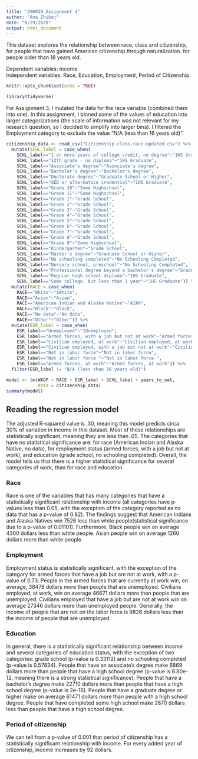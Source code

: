 ```yaml
---
title: "200929_Assignment 4"
author: "Ana Zhibaj"
date: "9/29/2020"
output: html_document
---
```


This dataset explores the relationship between race, class and citizenship, for people that have gained American citizenship through naturalization. for people older than 18 years old. 


Dependent variables: Income  
Independent variables: Race, Education, Employment, Period of Citizenship. 

```r
knitr::opts_chunk$set(echo = TRUE)
```

```r
library(tidyverse)
```

For Assignment 3, I mutated the data for the race variable (combined them into one). In this assignment, I binned some of the values of education into larger categorizations (the scale of information was not relevant for my research question, so I decided to simplify into larger bins). I filtered the Employment category to exclude the value "N/A (less than 16 years old)".

```r
citizenship_data <- read_csv("Citizenship-class-race-updated.csv") %>% 
  mutate(SCHL_label = case_when(
    SCHL_label=="1 or more years of college credit, no degree"~"1HS Graduate", # I added 1 in front of the base category. 
    SCHL_label=="12th grade - no diploma"~"1HS Graduate",
    SCHL_label=="Associate's degree"~"Associate's degree",
    SCHL_label=="Bachelor's degree"~"Bachelor's degree",
    SCHL_label=="Doctorate degree"~"Graduate School or Higher",
    SCHL_label=="GED or alternative credential"~"1HS Graduate",
    SCHL_label=="Grade 10"~"Some Highschool",
    SCHL_label=="Grade 11"~"Some Highschool",
    SCHL_label=="Grade 1"~"Grade School",
    SCHL_label=="Grade 2"~"Grade School",
    SCHL_label=="Grade 3"~"Grade School",
    SCHL_label=="Grade 4"~"Grade School",
    SCHL_label=="Grade 5"~"Grade School",
    SCHL_label=="Grade 6"~"Grade School",
    SCHL_label=="Grade 7"~"Grade School",
    SCHL_label=="Grade 8"~"Grade School",
    SCHL_label=="Grade 9"~"Some Highschool",
    SCHL_label=="Kindergarten"~"Grade School",
    SCHL_label=="Master's degree"~"Graduate School or Higher",
    SCHL_label=="No schooling completed"~"No Schooling Completed",
    SCHL_label=="Nursery school, preschool"~"No Schooling Completed",
    SCHL_label=="Professional degree beyond a bachelor's degree"~"Graduate School or Higher",
    SCHL_label=="Regular high school diploma"~"1HS Graduate",
    SCHL_label=="Some college, but less than 1 year"~"1HS Graduate")) %>%
  mutate(RACE = case_when(
    RACE=="White"~"1White",
    RACE=="Asian"~"Asian",
    RACE=="American Indian and Alaska Native"~"AIAN",
    RACE=="Black"~"Black",
    RACE=="No data"~"No data",
    RACE=="Other"~"Other")) %>%
  mutate(ESR_label = case_when(
    ESR_label=="Unemployed"~"1Unemployed",
    ESR_label=="Armed forces, with a job but not at work"~"Armed forces, y-job, no-work",
    ESR_label=="Civilian employed, at work"~"Civilian employed, at work",
    ESR_label=="Civilian employed, with a job but not at work"~"Civilian employed, y-job, no-work",
    ESR_label=="Not in labor force"~"Not in labor force",
    ESR_label=="Not in labor force "~"Not in labor force ",
    ESR_label=="Armed forces, at work"~"Armed forces, at work")) %>%
  filter(ESR_label != "N/A (less than 16 years old)")
```


```r
model <- lm(WAGP ~ RACE + ESR_label + SCHL_label + years_to_nat,
            data = citizenship_data)
summary(model)
```

## Reading the regression model

The adjusted R-squared value is .30, meaning this model predicts circa 30% of variation in income in this dataset. Most of these relationships are statistically significant, meaning they are less than .05. The categories that have no statistical significance are: for race (American Indian and Alaska Native, no data), for employment status (armed forces, with a job but not at work), and education (grade school, no schooling completed). Overall, the model tells us that there is a higher statistical significance for several categories of work, than for race and education.

### Race
Race is one of the variables that has many categories that have a statistically significant relationship with income (all categories have p-values less than 0.05, with the exception of the category reported as no data that has a p-value of 0.82). The findings suggest that American Indians and Alaska Natives win 7526 less than white people(statistical significance due to a p-value of 0.01101). Furthermore, Black people win on average 4300 dollars less than white people. Asian people win on average 1260 dollars more than white people. 

### Employment
Employment status is statistically significant, with the exception of the category for armed forces that have a job but are not at work, with a p-value of 0.73.  People in the armed forces that are currently at work win, on average, 38478 dollars more than people that are unemployed. Civilians employed, at work, win on average 46671 dollars more than people that are unemployed. Civilians employed that have a job but are not at work win on average 27346 dollars more than unemployed people. Generally, the income of people that are not on the labor force is 9826 dollars less than the income of people that are unemployed. 

### Education
In general, there is a statistically significant relationship between income and several categories of education status, with the exception of two categories: grade school (p-value is 0.33112) and no schooling completed (p-value is 0.57834). People that have an associate's degree make 6869 dollars more than people that have a high school degree (p-value is 6.80e-12, meaning there is a strong statistical significance). People that have a bachelor's degree make 22710 dollars more than people that have a high school degree (p-value is 2e-16).   People that have a graduate degree or higher make on average 61471 dollars more than people with a high school degree. People that have completed some high school make 2870 dollars less than people that have a high school degree. 

### Period of citizenship
We can tell from a p-value of 0.001 that period of citizenship has a statistically significant relationship with income. For every added year of citizenship, income increases by 92 dollars. 






